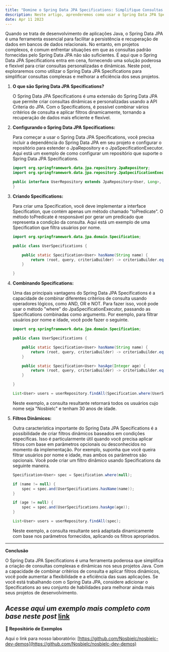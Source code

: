 ```yaml
---
title: "Domine o Spring Data JPA Specifications: Simplifique Consultas Complexas em seus Projetos"
description: Neste artigo, aprenderemos como usar o Spring Data JPA Specifications para criar consultas dinâmicas e complexas com facilidade, aumentando a flexibilidade e a eficiência dos seus projetos de desenvolvimento.
date: Apr 11 2023
---
```


Quando se trata de desenvolvimento de aplicações Java, o Spring Data JPA é uma ferramenta essencial para facilitar a persistência e recuperação de dados em bancos de dados relacionais. No entanto, em projetos complexos, é comum enfrentar situações em que as consultas padrão fornecidas pelo Spring Data JPA não são suficientes. É aqui que o Spring Data JPA Specifications entra em cena, fornecendo uma solução poderosa e flexível para criar consultas personalizadas e dinâmicas. Neste post, exploraremos como utilizar o Spring Data JPA Specifications para simplificar consultas complexas e melhorar a eficiência dos seus projetos.

1. **O que são Spring Data JPA Specifications?**

    O Spring Data JPA Specifications é uma extensão do Spring Data JPA que permite criar consultas dinâmicas e personalizadas usando a API Criteria do JPA. Com o Specifications, é possível combinar vários critérios de consulta e aplicar filtros dinamicamente, tornando a recuperação de dados mais eficiente e flexível.

2. **Configurando o Spring Data JPA Specifications:**

    Para começar a usar o Spring Data JPA Specifications, você precisa incluir a dependência do Spring Data JPA em seu projeto e configurar o repositório para estender o JpaRepository e o JpaSpecificationExecutor. Aqui está um exemplo de como configurar um repositório que suporte o Spring Data JPA Specifications.

    ```java
    import org.springframework.data.jpa.repository.JpaRepository;
    import org.springframework.data.jpa.repository.JpaSpecificationExecutor;

    public interface UserRepository extends JpaRepository<User, Long>, JpaSpecificationExecutor<User> {
    }
    ```

3. **Criando Specifications:**

    Para criar uma Specification, você deve implementar a interface Specification, que contém apenas um método chamado "toPredicate". O método toPredicate é responsável por gerar um predicado que representa a condição da consulta. Aqui está um exemplo de uma Specification que filtra usuários por nome.

    ```java
    import org.springframework.data.jpa.domain.Specification;

    public class UserSpecifications {

        public static Specification<User> hasName(String name) {
            return (root, query, criteriaBuilder) -> criteriaBuilder.equal(root.get("name"), name);
        }

    }
    ```

4. **Combinando Specifications:**

    Uma das principais vantagens do Spring Data JPA Specifications é a capacidade de combinar diferentes critérios de consulta usando operadores lógicos, como AND, OR e NOT. Para fazer isso, você pode usar o método "where" do JpaSpecificationExecutor, passando as Specifications combinadas como argumento. Por exemplo, para filtrar usuários por nome e idade, você pode fazer o seguinte.

    ```java
    import org.springframework.data.jpa.domain.Specification;

    public class UserSpecifications {

        public static Specification<User> hasName(String name) {
            return (root, query, criteriaBuilder) -> criteriaBuilder.equal(root.get("name"), name);
        }

        public static Specification<User> hasAge(Integer age) {
            return (root, query, criteriaBuilder) -> criteriaBuilder.equal(root.get("age"), age);
        }

    }
    ```

    ```java
    List<User> users = userRepository.findAll(Specification.where(UserSpecifications.hasName("Nosbielc")).and(UserSpecifications.hasAge(30)));
    ```

    Neste exemplo, a consulta resultante retornará todos os usuários cujo nome seja "Nosbielc" e tenham 30 anos de idade.

5. **Filtros Dinâmicos:**

    Outra característica importante do Spring Data JPA Specifications é a possibilidade de criar filtros dinâmicos baseados em condições específicas. Isso é particularmente útil quando você precisa aplicar filtros com base em parâmetros opcionais ou desconhecidos no momento da implementação. Por exemplo, suponha que você queira filtrar usuários por nome e idade, mas ambos os parâmetros são opcionais. Você pode criar um filtro dinâmico usando Specifications da seguinte maneira.

    ```java
    Specification<User> spec = Specification.where(null);

    if (name != null) {
        spec = spec.and(UserSpecifications.hasName(name));
    }

    if (age != null) {
        spec = spec.and(UserSpecifications.hasAge(age));
    }

    List<User> users = userRepository.findAll(spec);
    ```

    Neste exemplo, a consulta resultante será adaptada dinamicamente com base nos parâmetros fornecidos, aplicando os filtros apropriados.

---

**Conclusão**

O Spring Data JPA Specifications é uma ferramenta poderosa que simplifica a criação de consultas complexas e dinâmicas nos seus projetos Java. Com a capacidade de combinar critérios de consulta e aplicar filtros dinâmicos, você pode aumentar a flexibilidade e a eficiência das suas aplicações. Se você está trabalhando com o Spring Data JPA, considere adicionar o Specifications ao seu conjunto de habilidades para melhorar ainda mais seus projetos de desenvolvimento.

_Acesse aqui um exemplo mais completo com base neste post_ [link](https://github.com/Nosbielc/blog-spring-data-jpa-specification)
---

**🔗 Repositório de Exemplos**

Aqui o link para nosso laboratório: [https://github.com/Nosbielc/nosbielc-dev-demos](https://github.com/Nosbielc/nosbielc-dev-demos)
